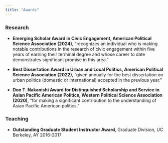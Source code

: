 ```yaml
---
title: "Awards"
---
```


### Research

*  **Emerging Scholar Award in Civic Engagement, American Political Science Association (2024)**, "recognizes an individual who is making notable contributions in the research of civic engagement within five years of earning their terminal degree and whose career to date demonstrates significant promise in this area."

*  **Best Dissertation Award in Urban and Local Politics, American Political Science Association (2022)**, "given annually for the best dissertation on urban politics (domestic or international) accepted in the previous year."

*  **Don T. Nakanishi Award for Distinguished Scholarship and Service in Asian Pacific American Politics, Western Political Science Association (2020)**, "for making a significant contribution to the understanding of Asian Pacific American politics."

### Teaching

*  **Outstanding Graduate Student Instructor Award**, Graduate Division, UC Berkeley, AY 2016-2017